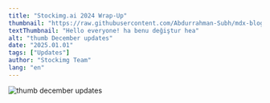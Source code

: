 ```yaml
---
title: "Stockimg.ai 2024 Wrap-Up"
thumbnail: "https://raw.githubusercontent.com/Abdurrahman-Subh/mdx-blog/main/images/sai-comm-upd-oct-en.png"
textThumbnail: "Hello everyone! ha benu değiştur hea"
alt: "thumb December updates"
date: "2025.01.01"
tags: ["Updates"]
author: "Stockimg Team"
lang: "en"
---
```


![thumb december updates](https://raw.githubusercontent.com/Abdurrahman-Subh/mdx-blog/main/images/sai-comm-upd-nov-eng.png)